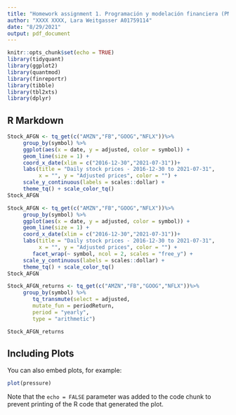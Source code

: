 ```yaml
---
title: "Homework assignment 1. Programación y modelación financiera (PMF)"
author: "XXXX XXXX, Lara Weitgasser A01759114"
date: "8/29/2021"
output: pdf_document
---
```


```r
knitr::opts_chunk$set(echo = TRUE)
library(tidyquant)
library(ggplot2)
library(quantmod)
library(finreportr)
library(tibble)
library(tbl2xts)
library(dplyr)
```

## R Markdown



```r
Stock_AFGN <- tq_get(c("AMZN","FB","GOOG","NFLX"))%>%
     group_by(symbol) %>%
     ggplot(aes(x = date, y = adjusted, color = symbol)) +
     geom_line(size = 1) +
     coord_x_date(xlim = c("2016-12-30","2021-07-31"))+
     labs(title = "Daily stock prices - 2016-12-30 to 2021-07-31",
          x = "", y = "Adjusted prices", color = "") +
     scale_y_continuous(labels = scales::dollar) +
     theme_tq() + scale_color_tq()
Stock_AFGN

```


```r
Stock_AFGN <- tq_get(c("AMZN","FB","GOOG","NFLX"))%>%
     group_by(symbol) %>%
     ggplot(aes(x = date, y = adjusted, color = symbol)) +
     geom_line(size = 1) +
     coord_x_date(xlim = c("2016-12-30","2021-07-31"))+
     labs(title = "Daily stock prices - 2016-12-30 to 2021-07-31",
          x = "", y = "Adjusted prices", color = "") +
        facet_wrap(~ symbol, ncol = 2, scales = "free_y") +
     scale_y_continuous(labels = scales::dollar) +
     theme_tq() + scale_color_tq()
Stock_AFGN
```


```r
Stock_AFGN_returns <- tq_get(c("AMZN","FB","GOOG","NFLX"))%>%
     group_by(symbol) %>%
        tq_transmute(select = adjusted,
        mutate_fun = periodReturn,
        period = "yearly",
        type = "arithmetic")

Stock_AFGN_returns
```

## Including Plots

You can also embed plots, for example:

```r
plot(pressure)
```

Note that the `echo = FALSE` parameter was added to the code chunk to prevent printing of the R code that generated the plot.
